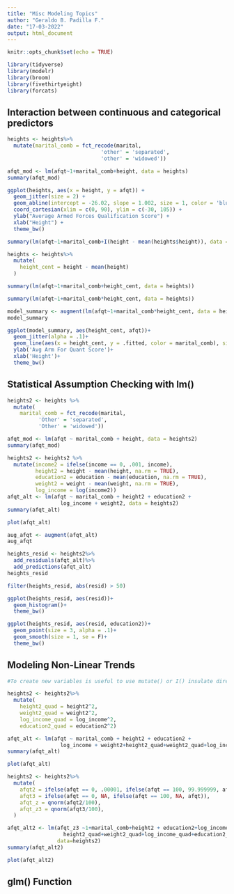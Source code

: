 ```yaml
---
title: "Misc Modeling Topics"
author: "Geraldo B. Padilla F."
date: "17-03-2022"
output: html_document
---
```


```r
knitr::opts_chunk$set(echo = TRUE)
```

```r
library(tidyverse)
library(modelr)
library(broom)
library(fivethirtyeight)
library(forcats)
```


## Interaction between continuous and categorical predictors

```r
heights <- heights%>%
  mutate(marital_comb = fct_recode(marital,
                              'other' = 'separated',
                              'other' = 'widowed'))

afqt_mod <- lm(afqt~1+marital_comb+height, data = heights)
summary(afqt_mod)

ggplot(heights, aes(x = height, y = afqt)) + 
  geom_jitter(size = 2) + 
  geom_abline(intercept = -26.02, slope = 1.002, size = 1, color = 'blue') + 
  coord_cartesian(xlim = c(0, 90), ylim = c(-30, 105)) +
  ylab("Average Armed Forces Qualification Score") + 
  xlab("Height") +
  theme_bw()

summary(lm(afqt~1+marital_comb+I(height - mean(heights$height)), data = heights)) #capital I = isolate

heights <- heights%>%
  mutate(
    height_cent = height - mean(height)
  )

summary(lm(afqt~1+marital_comb+height_cent, data = heights))

summary(lm(afqt~1+marital_comb*height_cent, data = heights))

model_summary <- augment(lm(afqt~1+marital_comb*height_cent, data = heights))
model_summary

ggplot(model_summary, aes(height_cent, afqt))+
  geom_jitter(alpha = .1)+
  geom_line(aes(x = height_cent, y = .fitted, color = marital_comb), size = 1)+
  ylab('Avg Arm For Quant Score')+
  xlab('Height')+
  theme_bw()
```

## Statistical Assumption Checking with lm()

```r
heights2 <- heights %>%
  mutate(
    marital_comb = fct_recode(marital,
          'Other' = 'separated',
          'Other' = 'widowed'))

afqt_mod <- lm(afqt ~ marital_comb + height, data = heights2)
summary(afqt_mod)

heights2 <- heights2 %>%
  mutate(income2 = ifelse(income == 0, .001, income),
         height2 = height - mean(height, na.rm = TRUE),
         education2 = education - mean(education, na.rm = TRUE),
         weight2 = weight - mean(weight, na.rm = TRUE),
         log_income = log(income2))
afqt_alt <- lm(afqt ~ marital_comb + height2 + education2 + 
                 log_income + weight2, data = heights2)
summary(afqt_alt)

plot(afqt_alt)

aug_afqt <- augment(afqt_alt)
aug_afqt

heights_resid <- heights2%>%
  add_residuals(afqt_alt)%>%
  add_predictions(afqt_alt)
heights_resid

filter(heights_resid, abs(resid) > 50)

ggplot(heights_resid, aes(resid))+
  geom_histogram()+
  theme_bw()

ggplot(heights_resid, aes(resid, education2))+
  geom_point(size = 3, alpha = .1)+
  geom_smooth(size = 1, se = F)+
  theme_bw()
```

## Modeling Non-Linear Trends

```r
#To create new variables is useful to use mutate() or I() insulate directly into the model syntax.

heights2 <- heights2%>%
  mutate(
    height2_quad = height2^2,
    weight2_quad = weight2^2,
    log_income_quad = log_income^2,
    education2_quad = education2^2)

afqt_alt <- lm(afqt ~ marital_comb + height2 + education2 + 
                 log_income + weight2+height2_quad+weight2_quad+log_income_quad+education2_quad, data = heights2)
summary(afqt_alt)

plot(afqt_alt)

heights2 <- heights2%>%
  mutate(
    afqt2 = ifelse(afqt == 0, .00001, ifelse(afqt == 100, 99.999999, afqt)),
    afqt3 = ifelse(afqt == 0, NA, ifelse(afqt == 100, NA, afqt)),
    afqt_z = qnorm(afqt2/100),
    afqt_z3 = qnorm(afqt3/100),
  )

afqt_alt2 <- lm(afqt_z3 ~1+marital_comb+height2 + education2+log_income+weight2+
                  height2_quad+weight2_quad+log_income_quad+education2_quad,
                data=heights2)
summary(afqt_alt2)

plot(afqt_alt2)
```

## glm() Function

```r

```

